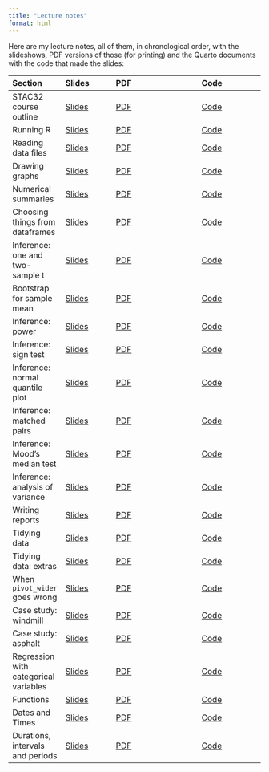 ```yaml
---
title: "Lecture notes"
format: html
---
```


Here are my lecture notes, all of them, in chronological order, with the slideshows, PDF versions of those (for printing) and the Quarto documents with the code that made the slides:

| Section | Slides | PDF | Code |
|:--------|:--------|:--------------|:----------|
|STAC32 course outline | [Slides](http://ritsokiguess.site/lecture-notes/outline_c32.html) | [PDF](https://raw.githubusercontent.com/nxskok/lecture-notes/master/outline_c32.pdf) | [Code](https://raw.githubusercontent.com/nxskok/lecture-notes/master/outline_c32.qmd) |
|Running R | [Slides](http://ritsokiguess.site/lecture-notes/running.html) | [PDF](https://raw.githubusercontent.com/nxskok/lecture-notes/master/running.pdf) | [Code](https://raw.githubusercontent.com/nxskok/lecture-notes/master/running.qmd) |
|Reading data files | [Slides](http://ritsokiguess.site/lecture-notes/readfile.html) | [PDF](https://raw.githubusercontent.com/nxskok/lecture-notes/master/readfile.pdf) | [Code](https://raw.githubusercontent.com/nxskok/lecture-notes/master/readfile.qmd) |
|Drawing graphs | [Slides](http://ritsokiguess.site/lecture-notes/graphs.html) | [PDF](https://raw.githubusercontent.com/nxskok/lecture-notes/master/graphs.pdf) | [Code](https://raw.githubusercontent.com/nxskok/lecture-notes/master/graphs.qmd) |
|Numerical summaries | [Slides](http://ritsokiguess.site/lecture-notes/numsum.html) | [PDF](https://raw.githubusercontent.com/nxskok/lecture-notes/master/numsum.pdf) | [Code](https://raw.githubusercontent.com/nxskok/lecture-notes/master/numsum.qmd) |
|Choosing things from dataframes| [Slides](http://ritsokiguess.site/lecture-notes/choosing.html) | [PDF](https://raw.githubusercontent.com/nxskok/lecture-notes/master/choosing.pdf) | [Code](https://raw.githubusercontent.com/nxskok/lecture-notes/master/choosing.qmd) |
|Inference: one and two-sample t | [Slides](http://ritsokiguess.site/lecture-notes/inference_1.html) | [PDF](https://raw.githubusercontent.com/nxskok/lecture-notes/master/inference_1.pdf) | [Code](https://raw.githubusercontent.com/nxskok/lecture-notes/master/inference_1.qmd) | 
|Bootstrap for sample mean | [Slides](http://ritsokiguess.site/lecture-notes/bootstrap_R.html) | [PDF](https://raw.githubusercontent.com/nxskok/lecture-notes/master/bootstrap_R.pdf) | [Code](https://raw.githubusercontent.com/nxskok/lecture-notes/master/bootstrap_R.qmd) |
|Inference: power | [Slides](http://ritsokiguess.site/lecture-notes/inference_2.html) | [PDF](https://raw.githubusercontent.com/nxskok/lecture-notes/master/inference_2.pdf) | [Code](https://raw.githubusercontent.com/nxskok/lecture-notes/master/inference_2.qmd) |
|Inference: sign test | [Slides](http://ritsokiguess.site/lecture-notes/inference_3.html) | [PDF](https://raw.githubusercontent.com/nxskok/lecture-notes/master/inference_3.pdf) | [Code](https://raw.githubusercontent.com/nxskok/lecture-notes/master/inference_3.qmd) |
|Inference: normal quantile plot | [Slides](http://ritsokiguess.site/lecture-notes/inference_4a.html) | [PDF](https://raw.githubusercontent.com/nxskok/lecture-notes/master/inference_4a.pdf) | [Code](https://raw.githubusercontent.com/nxskok/lecture-notes/master/inference_4a.qmd) |
|Inference: matched pairs | [Slides](http://ritsokiguess.site/lecture-notes/inference_4b.html) | [PDF](https://raw.githubusercontent.com/nxskok/lecture-notes/master/inference_4b.pdf) | [Code](https://raw.githubusercontent.com/nxskok/lecture-notes/master/inference_4b.qmd) |
|Inference: Mood's median test | [Slides](http://ritsokiguess.site/lecture-notes/inference_5a.html) | [PDF](https://raw.githubusercontent.com/nxskok/lecture-notes/master/inference_5a.pdf) | [Code](https://raw.githubusercontent.com/nxskok/lecture-notes/master/inference_5a.qmd) |
|Inference: analysis of variance | [Slides](http://ritsokiguess.site/lecture-notes/inference_5b.html) | [PDF](https://raw.githubusercontent.com/nxskok/lecture-notes/master/inference_5b.pdf) | [Code](https://raw.githubusercontent.com/nxskok/lecture-notes/master/inference_5b.qmd) |
|Writing reports | [Slides](http://ritsokiguess.site/lecture-notes/reports.html) |[PDF](https://raw.githubusercontent.com/nxskok/lecture-notes/master/reports.pdf) |[Code](https://raw.githubusercontent.com/nxskok/lecture-notes/master/reports.qmd) |
|Tidying data | [Slides](http://ritsokiguess.site/lecture-notes/tidying.html) | [PDF](https://raw.githubusercontent.com/nxskok/lecture-notes/master/tidying.pdf) | [Code](https://raw.githubusercontent.com/nxskok/lecture-notes/master/tidying.qmd) |
|Tidying data: extras | [Slides](http://ritsokiguess.site/lecture-notes/tidy_extra.html) | [PDF](https://raw.githubusercontent.com/nxskok/lecture-notes/master/tidy_extra.pdf) | [Code](https://raw.githubusercontent.com/nxskok/lecture-notes/master/tidy_extra.qmd) |
|When `pivot_wider` goes wrong | [Slides](http://ritsokiguess.site/lecture-notes/wider_wrong.html) | [PDF](https://raw.githubusercontent.com/nxskok/lecture-notes/master/wider_wrong.pdf) | [Code](https://raw.githubusercontent.com/nxskok/lecture-notes/master/wider_wrong.qmd) |
|Case study: windmill | [Slides](http://ritsokiguess.site/lecture-notes/windmill.html) | [PDF](https://raw.githubusercontent.com/nxskok/lecture-notes/master/windmill.pdf) | [Code](https://raw.githubusercontent.com/nxskok/lecture-notes/master/windmill.qmd) |
|Case study: asphalt | [Slides](http://ritsokiguess.site/lecture-notes/asphalt.html) | [PDF](https://raw.githubusercontent.com/nxskok/lecture-notes/master/asphalt.pdf) | [Code](https://raw.githubusercontent.com/nxskok/lecture-notes/master/asphalt.qmd) |
|Regression with categorical variables | [Slides](http://ritsokiguess.site/lecture-notes/with_categ.html) | [PDF](https://raw.githubusercontent.com/nxskok/lecture-notes/master/with_categ.pdf) | [Code](https://raw.githubusercontent.com/nxskok/lecture-notes/master/with_categ.qmd) |
|Functions | [Slides](http://ritsokiguess.site/lecture-notes/functions.html) | [PDF](https://raw.githubusercontent.com/nxskok/lecture-notes/master/functions.pdf) | [Code](https://raw.githubusercontent.com/nxskok/lecture-notes/master/functions.qmd) |
|Dates and Times | [Slides](http://ritsokiguess.site/lecture-notes/dates_and_times.html) | [PDF](https://raw.githubusercontent.com/nxskok/lecture-notes/master/dates_and_times.pdf) | [Code](https://raw.githubusercontent.com/nxskok/lecture-notes/master/dates_and_times.qmd) |
|Durations, intervals and periods | [Slides](http://ritsokiguess.site/lecture-notes/dip.html) | [PDF](https://raw.githubusercontent.com/nxskok/lecture-notes/master/dip.pdf) | [Code](https://raw.githubusercontent.com/nxskok/lecture-notes/master/dip.qmd) |






